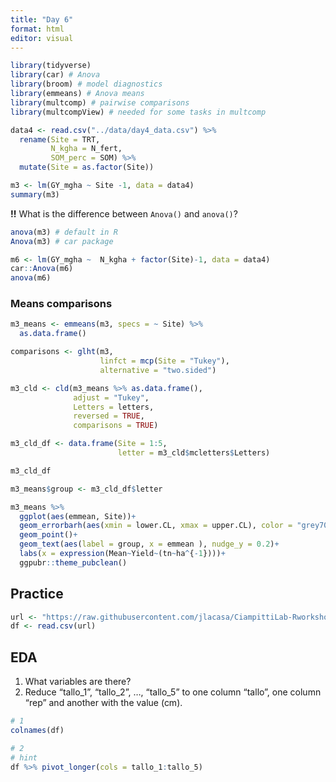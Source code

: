 ```yaml
---
title: "Day 6"
format: html
editor: visual
---
```


```r
library(tidyverse)
library(car) # Anova
library(broom) # model diagnostics
library(emmeans) # Anova means
library(multcomp) # pairwise comparisons
library(multcompView) # needed for some tasks in multcomp 
```

```r
data4 <- read.csv("../data/day4_data.csv") %>% 
  rename(Site = TRT,
         N_kgha = N_fert,
         SOM_perc = SOM) %>% 
  mutate(Site = as.factor(Site))
```

```r
m3 <- lm(GY_mgha ~ Site -1, data = data4) 
summary(m3)
```

**!!** What is the difference between `Anova()` and `anova()`?  
```r
anova(m3) # default in R
Anova(m3) # car package
```


```r
m6 <- lm(GY_mgha ~  N_kgha + factor(Site)-1, data = data4) 
car::Anova(m6)
anova(m6)
```

### Means comparisons  

```r
m3_means <- emmeans(m3, specs = ~ Site) %>% 
  as.data.frame()

comparisons <- glht(m3,
                    linfct = mcp(Site = "Tukey"),
                    alternative = "two.sided")

m3_cld <- cld(m3_means %>% as.data.frame(),
              adjust = "Tukey",
              Letters = letters,
              reversed = TRUE,
              comparisons = TRUE)

m3_cld_df <- data.frame(Site = 1:5,
                        letter = m3_cld$mcletters$Letters)

m3_cld_df

m3_means$group <- m3_cld_df$letter
```

```r
m3_means %>%
  ggplot(aes(emmean, Site))+
  geom_errorbarh(aes(xmin = lower.CL, xmax = upper.CL), color = "grey70", height = .2)+
  geom_point()+
  geom_text(aes(label = group, x = emmean ), nudge_y = 0.2)+
  labs(x = expression(Mean~Yield~(tn~ha^{-1})))+
  ggpubr::theme_pubclean()
```

## Practice  

```r
url <- "https://raw.githubusercontent.com/jlacasa/CiampittiLab-Rworkshop/main/data/lotus.csv"
df <- read.csv(url)
```

## EDA  
1. What variables are there?  
2. Reduce "tallo_1", "tallo_2", ..., "tallo_5" to one column "tallo", one column "rep" and another with the value (cm).

```r
# 1
colnames(df)

# 2 
# hint
df %>% pivot_longer(cols = tallo_1:tallo_5)
```

